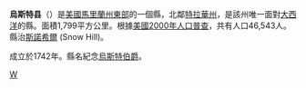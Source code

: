 {{noteTA
|T=zh-hans:伍斯特县 (马里兰州);zh-hk:烏斯特縣 (馬里蘭州);zh-tw:烏斯特郡 (馬里蘭州);
|1=zh-hans:县;zh-hk:縣;zh-tw:郡;
}}

<!--[[File:Map_of_Maryland_highlighting_Worcester_County.svg|250px]]-->
{{Infobox U.S. County|
 county  = 烏斯特縣|
 state = 馬里蘭州 |
 en county  = Worcester County|
 en state = Maryland |
 seal = Worcester County md seal.gif |
 map size = 225|
 founded year = 1742 |
 seat wl = Snow Hill | 
 area = 1,799 [[km²|km²]] (695 [[square_mile|mi²]]) |
 area land = 1,226 km² (473 mi²) |
 area water = 574 km² (221 mi²) |
 area percentage = 31.88% |
 census yr = 2000|
 pop = 46,543 |
 density = 38|
 web = www.co.worcester.md.us |
|}}
'''烏斯特县'''（{{lang-en|Worcester County}}）是[[美國|美國]][[馬里蘭州|馬里蘭州]][[東馬里蘭|東部]]的一個縣，北鄰[[特拉華州|特拉華州]]，是該州唯一面對[[大西洋|大西洋]]的縣。面積1,799平方公里。根據[[美國2000年人口普查|美國2000年人口普查]]，共有人口46,543人。縣治[[斯諾希爾_(馬里蘭州)|斯諾希爾]] (Snow Hill)。

成立於1742年。縣名紀念[[烏斯特伯爵|烏斯特伯爵]]。

{{马里兰州}}
[[Category:马里兰州行政区划|W]]
